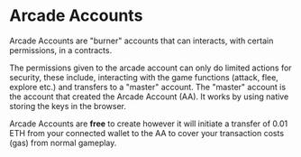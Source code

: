 # Arcade Accounts

Arcade Accounts are "burner" accounts that can interacts, with certain permissions, in a contracts.

The permissions given to the arcade account can only do limited actions for security, these include, interacting with the game functions (attack, flee, explore etc.) and transfers to a "master" account.
The "master" account is the account that created the Arcade Account (AA). It works by using native storing the keys in the browser.

Arcade Accounts are **free** to create however it will initiate a transfer of 0.01 ETH from your connected wallet to the AA to cover your transaction costs (gas) from normal gameplay.
